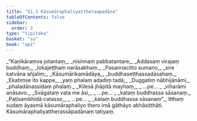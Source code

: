 ```yaml
---
title: "51.3 Kāsumāraphaliyattheraapadāna"
tableOfContents: false
sidebar:
  order: 3
type: "tipitaka"
basket: "su"
book: "ap1"
---
```



<DynamicBreadcrumb />

<Division number="51" book="ap1" bookNo="20" page="433">

<Paragraph number="6622" type="verses" book="ap1">
_“Kaṇikāraṃva jotantaṃ,_  
_nisinnaṃ pabbatantare;_  
_Addasaṃ virajaṃ buddhaṃ,_  
_lokajeṭṭhaṃ narāsabhaṃ._  

</Paragraph>

</Division>
<Division number="52" book="ap1" bookNo="20" page="433">

<Paragraph number="6623" type="verses" book="ap1">
_Pasannacitto sumano,_  
_sire katvāna añjaliṃ;_  
_Kāsumārikamādāya,_  
_buddhaseṭṭhassadāsahaṃ._  

</Paragraph>

</Division>
<Division number="53" book="ap1" bookNo="20" page="433">

<Paragraph number="6624" type="verses" book="ap1">
_Ekatiṃse ito kappe,_  
_yaṃ phalaṃ adadiṃ tadā;_  
_Duggatiṃ nābhijānāmi,_  
_phaladānassidaṃ phalaṃ._  

</Paragraph>

</Division>
<Division number="54" book="ap1" bookNo="20" page="433">

<Paragraph number="6625" type="verses" book="ap1">
_Kilesā jhāpitā mayhaṃ,_  
_ …pe… _  
_viharāmi anāsavo._  

</Paragraph>

</Division>
<Division number="55" book="ap1" bookNo="20" page="433">

<Paragraph number="6626" type="verses" book="ap1">
_Svāgataṃ vata me āsi,_  
_ …pe… _  
_kataṃ buddhassa sāsanaṃ._  

</Paragraph>

</Division>
<Division number="56" book="ap1" bookNo="20" page="433">

<Paragraph number="6627" type="verses" book="ap1">
_Paṭisambhidā catasso,_  
_ …pe… _  
_kataṃ buddhassa sāsanaṃ”._  

</Paragraph>

<Paragraph number="6628" book="ap1">
Itthaṃ sudaṃ āyasmā kāsumāraphaliyo thero imā gāthāyo abhāsitthāti.

</Paragraph>
</Division>

<Paragraph number="6629" type="center" book="ap1">
Kāsumāraphaliyattherassāpadānaṃ tatiyaṃ.
</Paragraph>